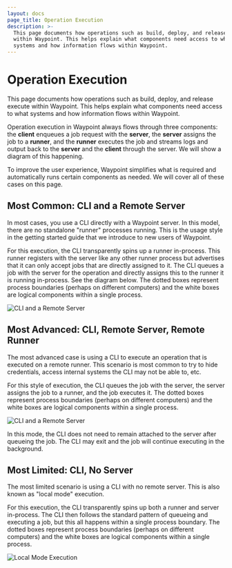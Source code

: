 ```yaml
---
layout: docs
page_title: Operation Execution
description: >-
  This page documents how operations such as build, deploy, and release execute
  within Waypoint. This helps explain what components need access to what
  systems and how information flows within Waypoint.
---
```


# Operation Execution

This page documents how operations such as build, deploy, and release
execute within Waypoint. This helps explain what components need access to
what systems and how information flows within Waypoint.

Operation execution in Waypoint always flows through three components: the
**client** enqueues a job request with the **server**, the **server** assigns
the job to a **runner**, and the **runner** executes the job and streams
logs and output back to the **server** and the **client** through the server.
We will show a diagram of this happening.

To improve the user experience, Waypoint simplifies what is required and
automatically runs certain components as needed. We will cover all of these
cases on this page.

## Most Common: CLI and a Remote Server

In most cases, you use a CLI directly with a Waypoint server. In this
model, there are no standalone "runner" processes running. This is the
usage style in the getting started guide that we introduce to new users of
Waypoint.

For this execution, the CLI transparently spins up a runner in-process.
This runner registers with the server like any other runner process but
advertises that it can only accept jobs that are directly assigned to it.
The CLI queues a job with the server for the operation and directly assigns
this to the runner it is running in-process. See the diagram below.
The dotted
boxes represent process boundaries (perhaps on different computers) and
the white boxes are logical components within a single process.

![CLI and a Remote Server](/img/execution-cli-server.png)

## Most Advanced: CLI, Remote Server, Remote Runner

The most advanced case is using a CLI to execute an operation that
is executed on a remote runner. This scenario is most common to try to
hide credentials, access internal systems the CLI may not be able to, etc.

For this style of execution, the CLI queues the job with the server, the server
assigns the job to a runner, and the job executes it.
The dotted
boxes represent process boundaries (perhaps on different computers) and
the white boxes are logical components within a single process.

![CLI and a Remote Server](/img/execution-remote.png)

In this mode, the CLI does not need to remain attached to the server
after queueing the job. The CLI may exit and the job will continue
executing in the background.

## Most Limited: CLI, No Server

The most limited scenario is using a CLI with no remote server. This
is also known as "local mode" execution.

For this execution, the CLI transparently spins up both a runner and
server in-process. The CLI then follows the standard pattern of queueing
and executing a job, but this all happens within a single process boundary.
The dotted
boxes represent process boundaries (perhaps on different computers) and
the white boxes are logical components within a single process.

![Local Mode Execution](/img/execution-local.png)
